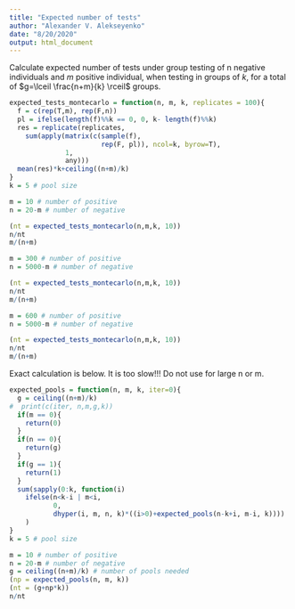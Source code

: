 ```yaml
---
title: "Expected number of tests"
author: "Alexander V. Alekseyenko"
date: "8/20/2020"
output: html_document
---
```


Calculate expected number of tests under group testing of n negative individuals and $m$ positive individual, when testing in groups of $k$, for a total of $g=\lceil \frac{n+m}{k} \rceil$ groups.

```r
expected_tests_montecarlo = function(n, m, k, replicates = 100){
  f = c(rep(T,m), rep(F,n))
  pl = ifelse(length(f)%%k == 0, 0, k- length(f)%%k)
  res = replicate(replicates,
    sum(apply(matrix(c(sample(f), 
                       rep(F, pl)), ncol=k, byrow=T), 
              1,
              any)))
  mean(res)*k+ceiling((n+m)/k)
}
k = 5 # pool size

m = 10 # number of positive
n = 20-m # number of negative

(nt = expected_tests_montecarlo(n,m,k, 10))
n/nt
m/(n+m)
```


```r
m = 300 # number of positive
n = 5000-m # number of negative

(nt = expected_tests_montecarlo(n,m,k, 10))
n/nt
m/(n+m)
```

```r
m = 600 # number of positive
n = 5000-m # number of negative

(nt = expected_tests_montecarlo(n,m,k, 10))
n/nt
m/(n+m)
```



Exact calculation is below. It is too slow!!! Do not use for large n or m.
```r
expected_pools = function(n, m, k, iter=0){
  g = ceiling((n+m)/k)
#  print(c(iter, n,m,g,k))
  if(m == 0){
    return(0)
  }
  if(n == 0){
    return(g)
  }
  if(g == 1){
    return(1)
  }
  sum(sapply(0:k, function(i) 
    ifelse(n<k-i | m<i,
           0,
           dhyper(i, m, n, k)*((i>0)+expected_pools(n-k+i, m-i, k))))
    )
}
k = 5 # pool size

m = 10 # number of positive
n = 20-m # number of negative
g = ceiling((n+m)/k) # number of pools needed
(np = expected_pools(n, m, k))
(nt = (g+np*k))
n/nt
```


